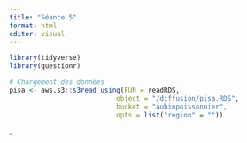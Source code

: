 ```yaml
---
title: "Séance 5"
format: html
editor: visual
---
```


```r
library(tidyverse)
library(questionr)

# Chargement des données
pisa <- aws.s3::s3read_using(FUN = readRDS,
                           object = "/diffusion/pisa.RDS",
                           bucket = "aubinpoissonnier",
                           opts = list("region" = ""))
```

.
